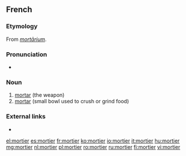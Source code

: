 ==French==
{{wikipedia|lang=fr}}

===Etymology===
From {{etyl|la|fr}} ''[[mortarium|mortārium]]''.


===Pronunciation===
* {{audio|Fr-mortier.ogg|Audio|lang=fr}}

===Noun===
{{fr-noun|m}}

# [[mortar]] (the weapon)
# [[mortar]] (small bowl used to crush or grind food)

===External links===
* {{R:TLFi}}

[[el:mortier]]
[[es:mortier]]
[[fr:mortier]]
[[ko:mortier]]
[[io:mortier]]
[[it:mortier]]
[[hu:mortier]]
[[mg:mortier]]
[[nl:mortier]]
[[pl:mortier]]
[[ro:mortier]]
[[ru:mortier]]
[[fi:mortier]]
[[vi:mortier]]
